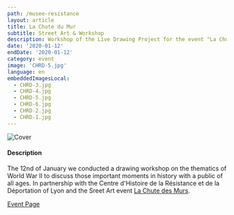 ```yaml
---
path: /musee-resistance
layout: article
title: La Chute du Mur
subtitle: Street Art & Workshop
description: Workshop of the Live Drawing Project for the event "La Chute du Mur" at the resistance Museum in Lyon, France
date: '2020-01-12'
endDate: '2020-01-12'
category: event
image: 'CHRD-5.jpg'
language: en
embeddedImagesLocal:
  - CHRD-3.jpg
  - CHRD-4.jpg
  - CHRD-5.jpg
  - CHRD-6.jpg
  - CHRD-2.jpg
  - CHRD-1.jpg
---
```


![Cover](cover.jpg)

#### Description

The 12nd of January we conducted a drawing workshop on the thematics of World War II to discuss those important moments in history with a public of all ages. In partnership with the Centre d'Histoire de la Résistance et de la Déportation of Lyon and the Sreet Art event [La Chute des Murs](//www.facebook.com/events/391944598374055/).

[Event Page](https://www.lyon.fr/evenement/exposition/la-chute-des-murs)

<ImageGrid props={props} />

